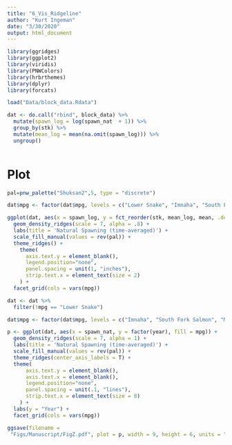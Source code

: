 ```yaml
---
title: "6_Vis_Ridgeline"
author: "Kurt Ingeman"
date: "3/30/2020"
output: html_document
---
```


```r

library(ggridges)
library(ggplot2)
library(viridis)
library(PNWColors)
library(hrbrthemes)
library(dplyr)
library(forcats)

```

```r

load("Data/block_data.Rdata")

dat <- do.call("rbind", block_data) %>% 
  mutate(spawn_log = log(spawn_nat  + 1)) %>% 
  group_by(stk) %>% 
  mutate(mean_log = mean(na.omit(spawn_log))) %>% 
  ungroup()



```


# Plot
```r

pal=pnw_palette("Shuksan2",5, type = "discrete")

dat$mpg <- factor(dat$mpg, levels = c("Lower Snake", "Imnaha", "South Fork Salmon", "Middle Fork Salmon", "Upper Salmon"))

ggplot(dat, aes(x = spawn_log, y = fct_reorder(stk, mean_log, mean, .desc = TRUE), fill = mpg)) +
  geom_density_ridges(scale = 7, alpha = .8) +
  labs(title = 'Natural Spawning (time-averaged)') +
  scale_fill_manual(values = rev(pal)) +
  theme_ridges() +
    theme(
      axis.text.y = element_blank(),
      legend.position="none",
      panel.spacing = unit(1, "inches"),
      strip.text.x = element_text(size = 2)
    ) + 
  facet_grid(cols = vars(mpg))

dat <- dat %>% 
  filter(!mpg == "Lower Snake")

dat$mpg <- factor(dat$mpg, levels = c("Imnaha", "South Fork Salmon", "Middle Fork Salmon", "Upper Salmon"))

p <- ggplot(dat, aes(x = spawn_nat, y = factor(year), fill = mpg)) +
  geom_density_ridges(scale = 7, alpha = 1) +
  labs(title = 'Natural Spawning (time-averaged)') +
  scale_fill_manual(values = rev(pal)) +
  theme_ridges(center_axis_labels = T) +
  theme(
      axis.text.y = element_blank(),
      axis.text.x = element_blank(),
      legend.position="none",
      panel.spacing = unit(.1, "lines"),
      strip.text.x = element_text(size = 8)
    ) +
  labs(y = "Year") +
  facet_grid(cols = vars(mpg))

ggsave(filename =         
 "Figs/Manuscript/FigZ.pdf", plot = p, width = 9, height = 6, units = "in") 


```



